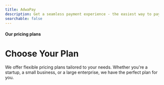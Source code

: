 ```yaml
---
title: AdwaPay
description: Get a seamless payment experience - the easiest way to pay.
searchable: false
---
```


#### Our pricing plans


# Choose Your Plan

We offer flexible pricing plans tailored to your needs. Whether you're a startup, a small business, or a large enterprise, we have the perfect plan for you.


<br/>
<Pricing />